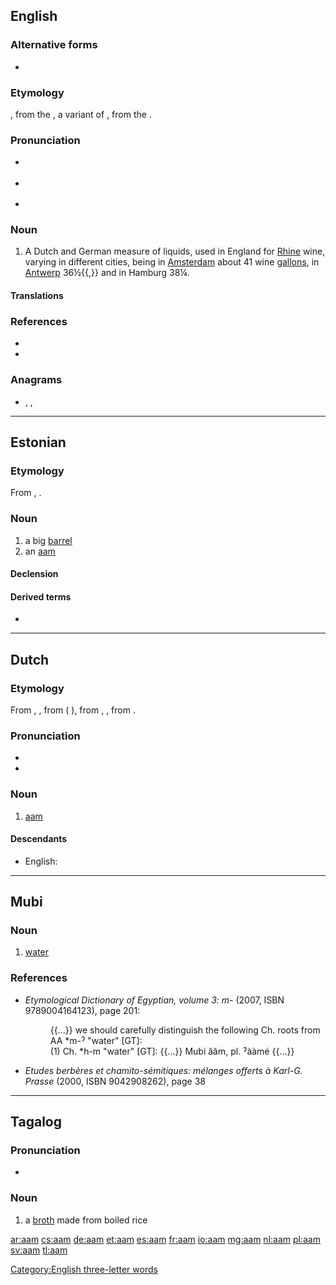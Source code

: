 {{also|AAM|Aam}}
==English==

===Alternative forms===
* {{alter|en|aum|awm}}

===Etymology===
{{borrowing|nl|aam|lang=en}}, from the {{etyl|la|en}} {{m|la|ama}}, a variant of {{m|la|hama}}, from the {{etyl|grc|en}} {{m|grc|ἄμη||bucket}}.

===Pronunciation===
* {{a|RP}} {{IPA|/ɑːm/|/ɔːm/|lang=en}}
* {{a|US}} {{IPA|/ɑm/|/ɔm/|lang=en}}
* {{rhymes|ɑːm|ɔːm|lang=en}}

===Noun===
{{en-noun}}

# {{label|en|historical}} A Dutch and German measure of liquids, used in England for [[Rhine]] wine, varying in different cities, being in [[Amsterdam]] about 41 wine [[gallons]], in [[Antwerp]] 36½{{,}} and in Hamburg 38¼. {{defdate|first attested around 1350 to 1470}}

====Translations====
{{trans-top|Dutch and German measure of liquids}}
{{trans-mid}}
{{trans-bottom}}

===References===
* {{R:SOED5|page=1}}
* {{R:Webster 1913}}

===Anagrams===
* {{l|en|ama}}, {{l|en|AMA}}, {{l|en|maa}}

[[Category:English three-letter words]]

----

==Estonian==

===Etymology===
From {{etyl|gml|et}} {{m|gml|am}}, {{m|gml|ame}}.

===Noun===
{{et-noun|aami|aami}}

# a big [[barrel]]
# an [[aam]]

====Declension====
{{et-decl-külm|aam|i}}

====Derived terms====
* {{l|et|aamissepp}}

----

==Dutch==

===Etymology===
From {{inh|nl|dum|ame}}, {{m|dum|aem}}, from {{der|nl|LL.|ama}} ({{etyl|la|-}} {{m|la|hama}}), from {{der|nl|grc|ἄμη||bucket}}, {{m|grc|ἀμάω||to gather, harvest}}, from {{etyl|ine-pro|-}} {{m|ine-pro|*sem-||together}}.

===Pronunciation===
* {{IPA|lang=nl|/aːm/}}
* {{audio|Nl-aam.ogg|Audio|lang=nl}}

===Noun===
{{nl-noun|n|-en|-}}

# [[#English|aam]]

====Descendants====
* English: {{l|en|aam}}

----

==Mubi==

===Noun===
{{head|mub|noun|head=ăăm|plural|[[aame|ˀààmé]]}}

# [[water]]

===References===
* ''Etymological Dictionary of Egyptian, volume 3: m-'' (2007, ISBN 9789004164123), page 201:
*: {{...}} we should carefully distinguish the following Ch. roots from AA *m-ˀ "water" [GT]:
*: (1) Ch. *h-m "water" [GT]: {{...}} Mubi ăăm, pl. ˀààmé {{...}}
* ''Etudes berbères et chamito-sémitiques: mélanges offerts à Karl-G. Prasse'' (2000, ISBN 9042908262), page 38

----

==Tagalog==

===Pronunciation===
* {{IPA|/ʔa.ˈam/|lang=tl}}

===Noun===
{{tl-noun}}

# a [[broth]] made from boiled rice
#: {{ux|tl|Bigyan mo ng '''aam''' ang bata.|translation=Give the child some rice broth.}}

[[ar:aam]]
[[cs:aam]]
[[de:aam]]
[[et:aam]]
[[es:aam]]
[[fr:aam]]
[[io:aam]]
[[mg:aam]]
[[nl:aam]]
[[pl:aam]]
[[sv:aam]]
[[tl:aam]]